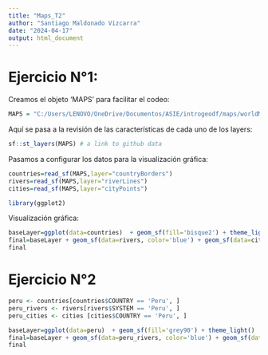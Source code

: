 ```yaml
---
title: "Maps_T2"
author: "Santiago Maldonado Vizcarra"
date: "2024-04-17"
output: html_document
---
```


# Ejercicio N°1: 


Creamos el objeto 'MAPS' para facilitar el codeo: 


```r
MAPS = "C:/Users/LENOVO/OneDrive/Documentos/ASIE/introgeodf/maps/worldMap.gpkg"
```


Aquí se pasa a la revisión de las características de cada uno de los layers: 


```r
sf::st_layers(MAPS) # a link to github data
```


Pasamos a configurar los datos para la visualización gráfica: 


```r
countries=read_sf(MAPS,layer="countryBorders")
rivers=read_sf(MAPS,layer="riverLines")
cities=read_sf(MAPS,layer="cityPoints")
```

```r
library(ggplot2)
```


Visualización gráfica: 


```r
baseLayer=ggplot(data=countries)  + geom_sf(fill='bisque2') + theme_light()
final=baseLayer + geom_sf(data=rivers, color='blue') + geom_sf(data=cities, color='lightgreen') 
final
```


# Ejercicio N°2

```r
peru <- countries[countries$COUNTRY == 'Peru', ]
peru_rivers <- rivers[rivers$SYSTEM == 'Peru', ]
peru_cities <- cities [cities$COUNTRY == 'Peru', ]
```


```r
baseLayer=ggplot(data=peru)  + geom_sf(fill='grey90') + theme_light()
final=baseLayer + geom_sf(data=peru_rivers, color='blue') + geom_sf(data=peru_cities, color='red') 
final
```










